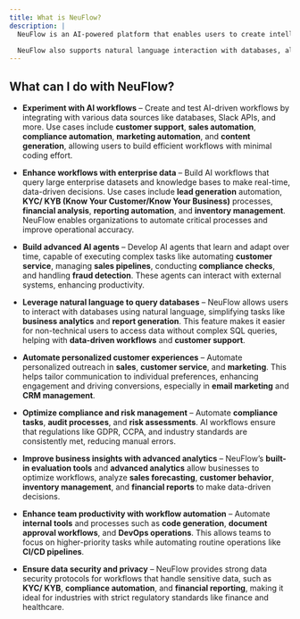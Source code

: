 ```yaml
---
title: What is NeuFlow?
description: |
  NeuFlow is an AI-powered platform that enables users to create intelligent workflows with seamless integration to various data sources, such as databases, documentation, Slack APIs, and more, through a unified interface. With NeuFlow, you can build advanced AI agents that learn over time and easily access your enterprise data for automations, insights, and decision-making.

  NeuFlow also supports natural language interaction with databases, allowing users to perform advanced business analytics and manage data effortlessly. With built-in evaluation tools and advanced analytics, NeuFlow empowers you to optimize workflows while scaling your operations—all without needing to manage complex infrastructure.
---
```


## What can I do with NeuFlow?

* **Experiment with AI workflows** – Create and test AI-driven workflows by integrating with various data sources like databases, Slack APIs, and more. Use cases include **customer support**, **sales automation**, **compliance automation**, **marketing automation**, and **content generation**, allowing users to build efficient workflows with minimal coding effort.

* **Enhance workflows with enterprise data** – Build AI workflows that query large enterprise datasets and knowledge bases to make real-time, data-driven decisions. Use cases include **lead generation** automation, **KYC/ KYB (Know Your Customer/Know Your Business)** processes, **financial analysis**, **reporting automation**, and **inventory management**. NeuFlow enables organizations to automate critical processes and improve operational accuracy.

* **Build advanced AI agents** – Develop AI agents that learn and adapt over time, capable of executing complex tasks like automating **customer service**, managing **sales pipelines**, conducting **compliance checks**, and handling **fraud detection**. These agents can interact with external systems, enhancing productivity.

* **Leverage natural language to query databases** – NeuFlow allows users to interact with databases using natural language, simplifying tasks like **business analytics** and **report generation**. This feature makes it easier for non-technical users to access data without complex SQL queries, helping with **data-driven workflows** and **customer support**.

* **Automate personalized customer experiences** – Automate personalized outreach in **sales**, **customer service**, and **marketing**. This helps tailor communication to individual preferences, enhancing engagement and driving conversions, especially in **email marketing** and **CRM management**.

* **Optimize compliance and risk management** – Automate **compliance tasks**, **audit processes**, and **risk assessments**. AI workflows ensure that regulations like GDPR, CCPA, and industry standards are consistently met, reducing manual errors.

* **Improve business insights with advanced analytics** – NeuFlow’s **built-in evaluation tools** and **advanced analytics** allow businesses to optimize workflows, analyze **sales forecasting**, **customer behavior**, **inventory management**, and **financial reports** to make data-driven decisions.

* **Enhance team productivity with workflow automation** – Automate **internal tools** and processes such as **code generation**, **document approval workflows**, and **DevOps operations**. This allows teams to focus on higher-priority tasks while automating routine operations like **CI/CD pipelines**.

* **Ensure data security and privacy** – NeuFlow provides strong data security protocols for workflows that handle sensitive data, such as **KYC/ KYB**, **compliance automation**, and **financial reporting**, making it ideal for industries with strict regulatory standards like finance and healthcare.
